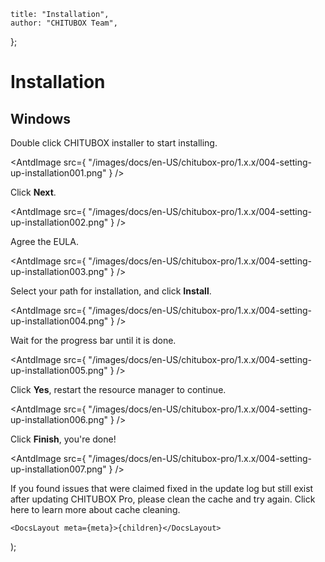 
	title: "Installation",
	author: "CHITUBOX Team",
};

# Installation

## Windows

Double click CHITUBOX installer to start installing.

<AntdImage
	src={
		"/images/docs/en-US/chitubox-pro/1.x.x/004-setting-up-installation001.png"
	}
/>

Click **Next**.

<AntdImage
	src={
		"/images/docs/en-US/chitubox-pro/1.x.x/004-setting-up-installation002.png"
	}
/>

Agree the EULA.

<AntdImage
	src={
		"/images/docs/en-US/chitubox-pro/1.x.x/004-setting-up-installation003.png"
	}
/>

Select your path for installation, and click **Install**.

<AntdImage
	src={
		"/images/docs/en-US/chitubox-pro/1.x.x/004-setting-up-installation004.png"
	}
/>

Wait for the progress bar until it is done.

<AntdImage
	src={
		"/images/docs/en-US/chitubox-pro/1.x.x/004-setting-up-installation005.png"
	}
/>

Click **Yes**, restart the resource manager to continue.

<AntdImage
	src={
		"/images/docs/en-US/chitubox-pro/1.x.x/004-setting-up-installation006.png"
	}
/>

Click **Finish**, you're done!

<AntdImage
	src={
		"/images/docs/en-US/chitubox-pro/1.x.x/004-setting-up-installation007.png"
	}
/>

<Admonition type="note">
	If you found issues that were claimed fixed in the update log but still exist after updating CHITUBOX Pro, please clean the cache and try again. Click <NextLink href="/en-US/docs/faq/latest/chitubox-pro-faq#clean-the-cache">here</NextLink> to learn more about cache cleaning.
</Admonition>

	<DocsLayout meta={meta}>{children}</DocsLayout>
);
